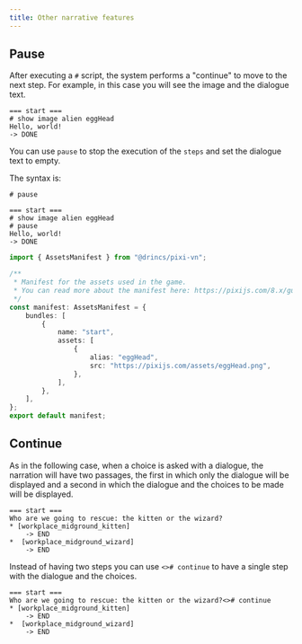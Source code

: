 ```yaml
---
title: Other narrative features
---
```


## Pause

After executing a `#` script, the system performs a <DynamicLink href="/start/labels-flow#continue">"continue"</DynamicLink> to move to the next step. For example, in this case you will see the image and the dialogue text.

```ink
=== start ===
# show image alien eggHead
Hello, world!
-> DONE
```

You can use `pause` to stop the execution of the `steps` and set the dialogue text to empty.

The syntax is:

```ink
# pause
```

```ink tab="ink/start.ink"
=== start ===
# show image alien eggHead
# pause
Hello, world!
-> DONE
```

```ts tab="assets/manifest.ts"
import { AssetsManifest } from "@drincs/pixi-vn";

/**
 * Manifest for the assets used in the game.
 * You can read more about the manifest here: https://pixijs.com/8.x/guides/components/assets#loading-multiple-assets
 */
const manifest: AssetsManifest = {
    bundles: [
        {
            name: "start",
            assets: [
                {
                    alias: "eggHead",
                    src: "https://pixijs.com/assets/eggHead.png",
                },
            ],
        },
    ],
};
export default manifest;
```

<PauseExample />

## Continue

As in the following case, when a choice is asked with a dialogue, the narration will have two passages, the first in which only the dialogue will be displayed and a second in which the dialogue and the choices to be made will be displayed.

```ink
=== start ===
Who are we going to rescue: the kitten or the wizard?
* [workplace_midground_kitten] 
    -> END
*  [workplace_midground_wizard]
    -> END
```

Instead of having two steps you can use `<># continue` to have a single step with the dialogue and the choices.

```ink
=== start ===
Who are we going to rescue: the kitten or the wizard?<># continue
* [workplace_midground_kitten] 
    -> END
*  [workplace_midground_wizard]
    -> END
```

<ContinueExample />
